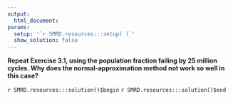 ```yaml
---
output:
  html_document:
params:
  setup: '`r SMRD.resources:::setup( )`'
  show_solution: false
---
```


__Repeat Exercise 3.1, using the population fraction failing by 25 million cycles.  Why does the normal-approximation method not work so well in this case?__

`r SMRD.resources:::solution()$begin`
`r SMRD.resources:::solution()$end`
